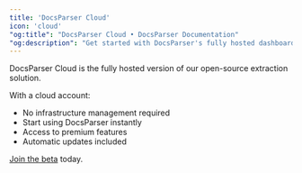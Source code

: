 ```yaml
---
title: 'DocsParser Cloud'
icon: 'cloud'
"og:title": "DocsParser Cloud • DocsParser Documentation"
"og:description": "Get started with DocsParser's fully hosted dashboard"
---
```


DocsParser Cloud is the fully hosted version of our open-source extraction solution.

With a cloud account:

- No infrastructure management required
- Start using DocsParser instantly
- Access to premium features
- Automatic updates included

[Join the beta](https://docsparser.is-cool.dev/signup) today.